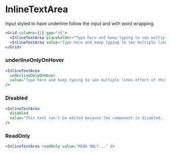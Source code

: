 
<Meta
  component={InlineTextArea}
  title="Docs/Components/Inputs/InlineTextArea"
/>

# InlineTextArea

Input styled to have underline follow the input and with word wrapping.

```jsx
<Grid columns={1} gap="u5">
  <InlineTextArea placeholder="Type here and keep typing to see multiple lines effect of this component it will wrap to a next line..." />
  <InlineTextArea value="Type here and keep typing to see multiple lines effect of this component it will wrap to a next line..." />
</Grid>
```

### underlineOnlyOnHover

```jsx
<InlineTextArea
  underlineOnlyOnHover
  value="Type here and keep typing to see multiple lines effect of this component it will wrap to a next line..."
/>
```

### Disabled

```jsx
<InlineTextArea
  disabled
  value="This text can't be edited because the component is disabled..."
/>
```

### ReadOnly

```jsx
<InlineTextArea readOnly value="READ ONLY..." />
```
